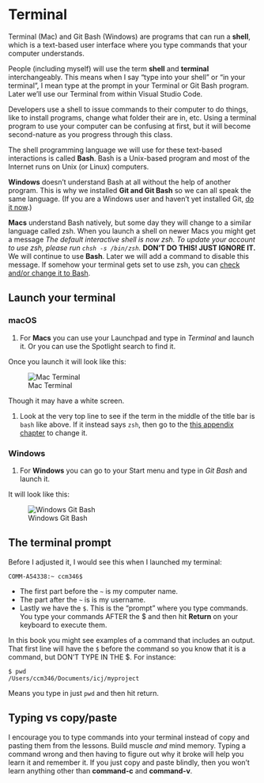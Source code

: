 # Terminal

Terminal (Mac) and Git Bash (Windows) are programs that can run a **shell**, which is a text-based user interface where you type commands that your computer understands.

::: callout
People (including myself) will use the term **shell** and **terminal** interchangeably. This means when I say "type into your shell" or "in your terminal", I mean type at the prompt in your Terminal or Git Bash program. Later we'll use our Terminal from within Visual Studio Code.
:::

Developers use a shell to issue commands to their computer to do things, like to install programs, change what folder their are in, etc. Using a terminal program to use your computer can be confusing at first, but it will become second-nature as you progress through this class.

The shell programming language we will use for these text-based interactions is called **Bash**. Bash is a Unix-based program and most of the Internet runs on Unix (or Linux) computers.

**Windows** doesn't understand Bash at all without the help of another program. This is why we installed **Git and Git Bash** so we can all speak the same language. (If you are a Windows user and haven't yet installed Git, [do it now](start-00-intro.qmd).)

**Macs** understand Bash natively, but some day they will change to a similar language called zsh. When you launch a shell on newer Macs you might get a message _The default interactive shell is now zsh. To update your account to use zsh, please run `chsh -s /bin/zsh`._ **DON'T DO THIS! JUST IGNORE IT.** We will continue to use **Bash**. Later we will add a command to disable this message. If somehow your terminal gets set to use zsh, you can [check and/or change it to Bash](a-macos-shell.qmd).

## Launch your terminal

::: {.panel-tabset}

### macOS

1. For **Macs** you can use your Launchpad and type in _Terminal_ and launch it. Or you can use the Spotlight search to find it.

Once you launch it will look like this:

![Mac Terminal](images/terminal-startup.png)

Though it may have a white screen.

1. Look at the very top line to see if the term in the middle of the title bar is `bash` like above. If it instead says `zsh`, then go to the [this appendix chapter](a-macos-shell.qmd) to change it.

### Windows

1. For **Windows** you can go to your Start menu and type in _Git Bash_ and launch it.

It will look like this:

![Windows Git Bash](images/gitbash-startup.png)

:::


## The terminal prompt

Before I adjusted it, I would see this when I launched my terminal:

```
COMM-A54338:~ ccm346$
```

- The first part before the `~` is my computer name.
- The part after the `~` is is my username.
- Lastly we have the `$`. This is the "prompt" where you type commands. You type your commands AFTER the $ and then hit **Return** on your keyboard to execute them.

In this book you might see examples of a command that includes an output. That first line will have the `$` before the command so you know that it is a command, but DON'T TYPE IN THE $. For instance:

```
$ pwd
/Users/ccm346/Documents/icj/myproject
```

Means you type in just `pwd` and then hit return.

## Typing vs copy/paste

I encourage you to type commands into your terminal instead of copy and pasting them from the lessons. Build muscle _and_ mind memory. Typing a command wrong and then having to figure out why it broke will help you learn it and remember it. If you just copy and paste blindly, then you won't learn anything other than **command-c** and **command-v**.

